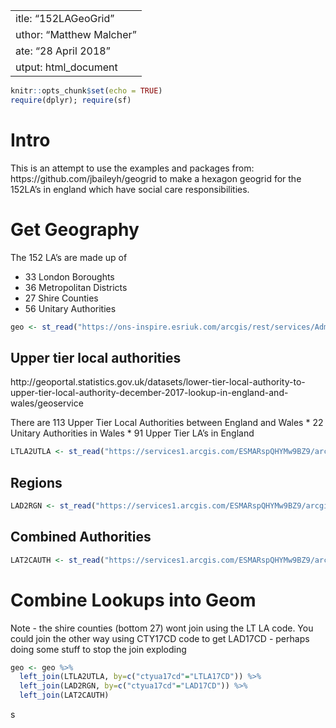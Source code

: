  ---
title: "152LAGeoGrid"
author: "Matthew Malcher"
date: "28 April 2018"
output: html_document
---

```r
knitr::opts_chunk$set(echo = TRUE)
require(dplyr); require(sf)
```

# Intro
This is an attempt to use the examples and packages from: https://github.com/jbaileyh/geogrid to make a hexagon geogrid for the 152LA's in england which have social care responsibilities.

# Get Geography

The 152 LA's are made up of

* 33 London Boroughts
* 36 Metropolitan Districts
* 27 Shire Counties
* 56 Unitary Authorities
```r
geo <- st_read("https://ons-inspire.esriuk.com/arcgis/rest/services/Administrative_Boundaries/Counties_and_Unitary_Authorities_December_2017_Boundaries/MapServer/4/query?where=1%3D1&outFields=shape,ctyua17cd,long,lat,ctyua17nm&outSR=4326&f=json") %>% filter(!grepl('W',ctyua17cd ))

```


## Upper tier local authorities
http://geoportal.statistics.gov.uk/datasets/lower-tier-local-authority-to-upper-tier-local-authority-december-2017-lookup-in-england-and-wales/geoservice

There are 113 Upper Tier Local Authorities between England and Wales
* 22 Unitary Authorities in Wales
* 91 Upper Tier LA's in England

```r
LTLA2UTLA <- st_read("https://services1.arcgis.com/ESMARspQHYMw9BZ9/arcgis/rest/services/LTLA17_UTLA17_EW_LU/FeatureServer/0/query?where=1%3D1&outFields=LTLA17CD,LTLA17NM,UTLA17CD,UTLA17NM&returnGeometry=false&outSR=4326&f=json")


```


## Regions

```r
LAD2RGN <- st_read("https://services1.arcgis.com/ESMARspQHYMw9BZ9/arcgis/rest/services/LAD17_RGN17_EN_LU/FeatureServer/0/query?where=1%3D1&outFields=LAD17CD,LAD17NM,RGN17CD,RGN17NM&returnGeometry=false&outSR=4326&f=json")

```

## Combined Authorities
```r
LAT2CAUTH <- st_read("https://services1.arcgis.com/ESMARspQHYMw9BZ9/arcgis/rest/services/LAD17_CAUTH17_EN_LU/FeatureServer/0/query?where=1%3D1&outFields=LAD17CD,LAD17NM,CAUTH17CD,CAUTH17NM&returnGeometry=false&outSR=4326&f=json")
```


# Combine Lookups into Geom
Note - the shire counties (bottom 27) wont join using the LT LA code. You could join the other way using  CTY17CD code to get LAD17CD - perhaps doing some stuff to stop the join exploding
```r
geo <- geo %>%
  left_join(LTLA2UTLA, by=c("ctyua17cd"="LTLA17CD")) %>%
  left_join(LAD2RGN, by=c("ctyua17cd"="LAD17CD")) %>%
  left_join(LAT2CAUTH) 

```

s

